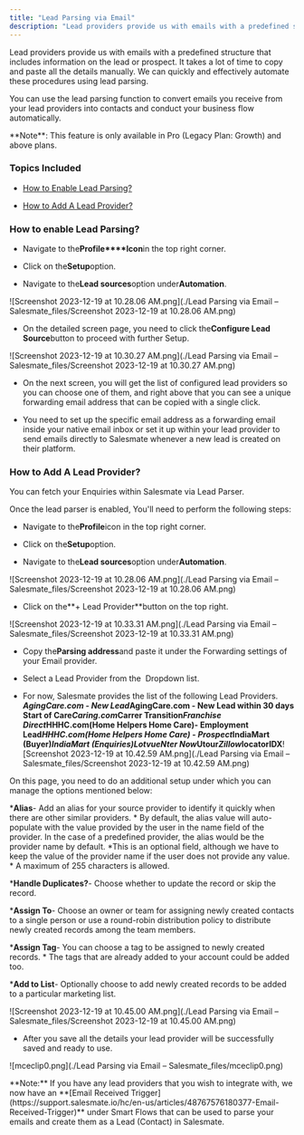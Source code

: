 ```yaml
---
title: "Lead Parsing via Email"
description: "Lead providers provide us with emails with a predefined structure that includes information on the lead or prospect. It takes a lot of time to copy an..."
---
```


Lead providers provide us with emails with a predefined structure that includes information on the lead or prospect. It takes a lot of time to copy and paste all the details manually. We can quickly and effectively automate these procedures using lead parsing.

You can use the lead parsing function to convert emails you receive from your lead providers into contacts and conduct your business flow automatically.

<Note>
**Note**: This feature is only available in Pro (Legacy Plan: Growth) and above plans.
</Note>

### Topics Included

* [How to Enable Lead Parsing?](https://support.salesmate.io/hc/en-us/articles/15679071314329-Lead-Parsing-via-Email#h_01GSZDTS852Q1HC9W7C4Q1TSDR)

* [How to Add A Lead Provider?](https://support.salesmate.io/hc/en-us/articles/15679071314329-Lead-Parsing-via-Email#h_01H950MDRMH6SY30B3CP7RYHF5)

### How to enable Lead Parsing?

* Navigate to the**Profile****Icon**in the top right corner.

* Click on the**Setup**option.

* Navigate to the**Lead sources**option under**Automation**.

![Screenshot 2023-12-19 at 10.28.06 AM.png](./Lead Parsing via Email – Salesmate_files/Screenshot 2023-12-19 at 10.28.06 AM.png)

* On the detailed screen page, you need to click the**Configure Lead Source**button to proceed with further Setup.

![Screenshot 2023-12-19 at 10.30.27 AM.png](./Lead Parsing via Email – Salesmate_files/Screenshot 2023-12-19 at 10.30.27 AM.png)

* On the next screen, you will get the list of configured lead providers so you can choose one of them, and right above that you can see a unique forwarding email address that can be copied with a single click.

* You need to set up the specific email address as a forwarding email inside your native email inbox or set it up within your lead provider to send emails directly to Salesmate whenever a new lead is created on their platform.

### How to Add A Lead Provider?

You can fetch your Enquiries within Salesmate via Lead Parser.

Once the lead parser is enabled, You'll need to perform the following steps:

* Navigate to the**Profile**icon in the top right corner.

* Click on the**Setup**option.

* Navigate to the**Lead sources**option under**Automation**.

![Screenshot 2023-12-19 at 10.28.06 AM.png](./Lead Parsing via Email – Salesmate_files/Screenshot 2023-12-19 at 10.28.06 AM.png)

* Click on the**+ Lead Provider**button on the top right.

![Screenshot 2023-12-19 at 10.33.31 AM.png](./Lead Parsing via Email – Salesmate_files/Screenshot 2023-12-19 at 10.33.31 AM.png)

* Copy the**Parsing address**and paste it under the Forwarding settings of your Email provider.

* Select a Lead Provider from the  Dropdown list.

* For now, Salesmate provides the list of the following Lead Providers.
    ***AgingCare.com - New Lead*****AgingCare.com - New Lead within 30 days Start of Care*****Caring.com*****Carrer Transition*****Franchise Direct*****HHHC.com(Home Helpers Home Care)- Employment Lead*****HHHC.com(Home Helpers Home Care) - Prospect*****IndiaMart (Buyer)*****IndiaMart (Enquiries)*****Lotvue*****Nter Now*****Utour*****Zillow*****locatorIDX**![Screenshot 2023-12-19 at 10.42.59 AM.png](./Lead Parsing via Email – Salesmate_files/Screenshot 2023-12-19 at 10.42.59 AM.png)

On this page, you need to do an additional setup under which you can manage the options mentioned below:

***Alias**- Add an alias for your source provider to identify it quickly when there are other similar providers.
    *   By default, the alias value will auto-populate with the value provided by the user in the name field of the provider. In the case of a predefined provider, the alias would be the provider name by default.
    *This is an optional field, although we have to keep the value of the provider name if the user does not provide any value.
    *   A maximum of 255 characters is allowed.

***Handle Duplicates?**- Choose whether to update the record or skip the record.

***Assign To**- Choose an owner or team for assigning newly created contacts to a single person or use a round-robin distribution policy to distribute newly created records among the team members.

***Assign Tag**- You can choose a tag to be assigned to newly created records.
    *   The tags that are already added to your account could be added too.

***Add to List**- Optionally choose to add newly created records to be added to a particular marketing list.

![Screenshot 2023-12-19 at 10.45.00 AM.png](./Lead Parsing via Email – Salesmate_files/Screenshot 2023-12-19 at 10.45.00 AM.png)

* After you save all the details your lead provider will be successfully saved and ready to use.

![mceclip0.png](./Lead Parsing via Email – Salesmate_files/mceclip0.png)

<Note>
**Note:** If you have any lead providers that you wish to integrate with, we now have an **[Email Received Trigger](https://support.salesmate.io/hc/en-us/articles/48767576180377-Email-Received-Trigger)** under Smart Flows that can be used to parse your emails and create them as a Lead (Contact) in Salesmate.
</Note>
